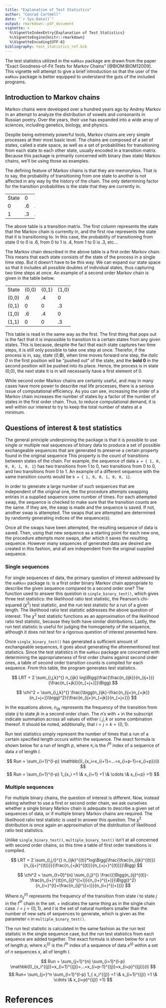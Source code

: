```yaml
---
title: "Explanation of Test Statistics"
author: "Conrad Cartmell"
date: "`r Sys.Date()`"
output: rmarkdown::pdf_document
vignette: >
  %\VignetteIndexEntry{Explanation of Test Statistics}
  %\VignetteEngine{knitr::rmarkdown}
  %\VignetteEncoding{UTF-8}
bibliography: test_statistics_ref.bib
---
```


The test statistics utilized in the `maRkov` package are drawn from the paper "Exact Goodness-of-Fit Tests for Markov Chains" [@BIOM:BIOM12009]. This vignette will attempt to give a brief introduction so that the user of the `maRkov` package is better equipped to understand the guts of the included programs.

## Introduction to Markov chains

Markov chains were developed over a hundred years ago by Andrey Markov in an attempt to analyze the distribution of vowels and consonants in Russian poetry. Over the years, their use has expanded into a wide array of sciences, including genetics, biology, and physics.

Despite being extremely powerful tools, Markov chains are very simple processes at their most basic level. The chains are composed of a set of states, called a state space, as well as a set of probabilities for transitioning from each state to each other state, usually encoded in a transition matrix. Because this package is primarily concerned with binary (two state) Markov chains, we'll be using those as examples.

The defining feature of Markov chains is that they are memoryless. That is to say, the probability of transitioning from one state to another is not affected in any way by the history of the chain. The only determining factor for the transition probabilities is the state that they are currently in.

+-----+---+---+
|State| 0 | 1 |
+-----+---+---+
|  0  |.6 |.4 |
+-----+---+---+
|  1  |.3 |.7 |
+-----+---+---+

The above table is a transition matrix. The first column represents the state that the Markov chain is currently in, and the first row represents the state that it is transitioning to. In this case, the probability of transitioning from state 0 to 0 is .6, from 0 to 1 is .4, from 1 to 0 is .3, etc...

The Markov chain described in the above table is a first order Markov chain. This means that each state consists of the state of the process in a single time step. But it doesn't have to be this way. We can expand our state space so that it includes all possible doubles of individual states, thus capturing two time steps at once. An example of a second order Markov chain is given in the table below.

+-----+-----+-----+-----+-----+
|State|(0,0)|(0,1)|(1,0)|(1,1)|
+-----+-----+-----+-----+-----+
|(0,0)| .6  | .4  |  0  |  0  |
+-----+-----+-----+-----+-----+
|(0,1)|  0  |  0  | .3  | .7  |
+-----+-----+-----+-----+-----+
|(1,0)| .6  | .4  |  0  |  0  |
+-----+-----+-----+-----+-----+
|(1,1)|  0  |  0  | .3  | .7  |
+-----+-----+-----+-----+-----+

This table is read in the same way as the first. The first thing that pops out is the fact that it is impossible to transition to a certain states from any given states. This is because, despite the fact that each state captures two time steps, it is still only possible to take one step at once. Therefor, if the process is in, say, state (_0_,__0__), when time moves forward one step, the _italic 0_ in the first position will be "pushed out" of the state, and the __bold 0__ in the second position will be pushed into its place. Hence, the process is in state (0,0), the next state it is in will necessarily have a first element of 0.

While second order Markov chains are certainly useful, and may in many cases have more power to describe real life processes, there is a serious issue of computational efficiency. As you can see, increasing the order of a Markov chain increases the number of states by a factor of the number of states in the first order chain. Thus, to reduce computational demand, it is well within our interest to try to keep the total number of states at a minimum.

## Questions of interest & test statistics

The general principle underpinning the package is that it is possible to use single or multiple real sequences of binary data to produce a set of possible exchangeable sequences that are generated to preserve a certain property found in the original sequence This property is the count of transitions between states of the chain. For example, the sequence of data `a = { 1, 0, 0, 0, 1, 0, 1}` has two transitions from 1 to 0, two transitions from 0 to 0, and two transitions from 0 to 1. An example of a different sequence with the same transition counts would be `b = { 1, 0, 0, 1, 0, 0, 1}`.

In order to generate a large number of such sequences that are independent of the original one, the the procedure attempts swapping entries in a supplied sequence some number of times. For each attempted swap, the sequence is checked to make sure that the transition counts are the same. If they are, the swap is made and the sequence is saved. If not, another swap is attempted. The swaps that are attempted are determined by randomly generating indices of the sequence(s).

Once all the swaps have been attempted, the resulting sequence of data is saved. Then, using that new sequence as a starting point for each new one, the procedure attempts _more_ swaps, after which it saves the resulting sequence. However many sequences of generated data are desired are created in this fashion, and all are independent from the original supplied sequence.

### Single sequences

For single sequences of data, the primary question of interest addressed by the `maRkov` package is: is a first order binary Markov chain appropriate to describe the given sequence compared to a second order one? The function used to answer this question is `single_binary_test()`, which gives three test statistics: the likelihood ratio test statistic, the Pearson's chi-squared ($\chi^2$) test statistic, and the run test statistic for a run of a given length. The likelihood ratio test statistic addresses the above question of interest. The $\chi^2$ test statistic functions as an approximation of the likelihood ratio test statistic, because they both have similar distributions. Lastly, the run test statistic is useful for judging the homogeneity of the sequence, although it does not test for a rigorous question of interest presented here.

Once `single_binary_test()` has generated a sufficient amount of exchangeable sequences, it goes about generating the aforementioned test statistics. Since the test statistics in the `maRkov` package are concerned with determining the appropriateness of first order chains against second order ones, a table of second order transition counts is compiled for each sequence. From this table, the program generates test statistics. 

$$ LRT = 2 \sum_{i,j,k}^{} n_{ijk} log\Bigg(\frac{\frac{n_{ijk}}{n_{ij+}}}{\frac{n_{+jk}}{n_{+j+}}}\Bigg) $$

$$ \chi^2 = \sum_{i,j,k}^{} \frac{\bigg(n_{ijk}-\frac{n_{ij+}n_{+jk}}{n_{+j+}}\bigg)^2}{\frac{n_{ij+}n_{+jk}}{n_{+j+}}} $$

In the equations above, $n_{ijk}$ represents the frequency of the transition from state $ij$ to state $jk$ in a second order chain. The $n's$ with $+$ in the subscript indicate summation across all values of either $i, j, k$ or some combination thereof. It should be noted, additionally, that $i = j = k = \{0,1\}$.

Run test statistics simply represent the number of times that a run of a certain specified length occurs within the sequence. The exact formula is shown below for a run of length $p$, where $x_i$ is the $i^{th}$ index of a sequence of data $x$ of length $l$.

$$ Run = \sum_{i=1}^{l-p} \mathbb{I}_{x_i=x_{i+1}=...=x_{i+p-1}=x_{i+p}}(i) $$
$$ Run = \sum_{i=1}^{l-p}   1_{x_i =1 \& x_{i+1} =1 \& \cdots \& x_{i+p} =1} $$

### Multiple sequences

For multiple binary chains, the question of interest is different. Now, instead asking whether to use a first or second order chain, we ask ourselves whether a single binary Markov chain is adequate to describe a given set of sequences of data, or if multiple binary Markov chains are required. The likelihood ratio test statistic is used to answer this question. The $\chi^2$ distribution is once again an approximation of the distribution of likelihood ratio test statistics.

Unlike `single_binary_test()`, `multiple_binary_test()` isn't at all concerned with second order chains, so this time a table of first order transitions is compiled. 

$$ LRT = 2 \sum_{i,j,t}^{} n_{ijk}^{(t)}*log\Bigg(\frac{\frac{n_{ijk}^{(t)}}{n_{ij+}^{(t)}}}{\frac{n_{+jk}^{(t)}}{n_{+j+}^{(t)}}}\Bigg) $$

$$ \chi^2 = \sum_{t=0}^{n} \sum_{i,j}^{} \frac{{\Bigg(n_{ij}^{(t)}-\frac{n_{i+}^{(t)}n_{ij}^{(+)}}{n_{i+}^{(+)}}\Bigg)}^2}{n_{i+}^{t}+\frac{n_{ij}^{(+)}}{n_{i+}^{(+)}}} $$

Where $n_{ij}^{(t)}$ represents the frequency of the transition from state $i$ to state $j$ in the $t^{th}$ chain in the set. $+$ indicates the same thing as in the single chain case. $i = j = \{0,1\}$, and $t$ is the set of natural numbers smaller than the number of new sets of sequences to generate, which is given as the parameter `n` in `multiple_binary_test()`.

The run test statistic is calculated in the same fashion as the run test statistic in the single sequence case, but the run test statistics from each sequence are added together. The exact formula is shown below for a run of length $p$, where $x_i^{(j)}$ is the $i^{th}$ index of a sequence of data $x^{(j)}$ within a set of $n$ sequences $x$, all of length $l$.

$$ Run = \sum_{j=1}^{n} \sum_{i=1}^{l-p} \mathbb{I}_{x_i^{(j)}=x_{i+1}^{(j)}=...=x_{i+p-1}^{(j)}=x_{i+p}^{(j)}}(i) $$
$$  Run= \sum_{j=}^n \sum_{i=1}^{l-p} 1_{ x_i^{(j)} =1 \& x_{i+1}^{(j)} =1 \& \cdots \& x_{i+p}^{(j)} =1} $$

# References
